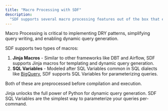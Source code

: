 ```yaml
---
title: "Macro Processing with SDF"
description:
  "SDF supports several macro processing features out of the box that enable compilation of queries containing Jinja and SQL Variables."
---
```


Macro Processing is critical to implementing DRY patterns, simplifying query writing, and enabling dynamic query generation.

SDF supports two types of macros:

1. **Jinja Macros** - Similar to other frameworks like DBT and Airflow, SDF supports Jinja macros for templating and dynamic query generation.
2. **SQL Variables** - Modeled after SQL Variables common in SQL dialects like [BigQuery](https://cloud.google.com/bigquery/docs/reference/standard-sql/procedural-language), SDF supports SQL Variables for parameterizing queries.

Both of these are preprocessed before compilation and execution. 

<CardGroup cols={2}>
  <Card title="Jinja" icon="square-1" href="/guide/macro-processing/jinja">
    Jinja unlocks the full power of Python for dynamic query generation.
  </Card>
  <Card title="SQL Variables" icon="square-2" href="/guide/macro-processing/sql-variables">
    SDF SQL Variables are the simplest way to parameterize your queries per-command.
  </Card>
</CardGroup>
